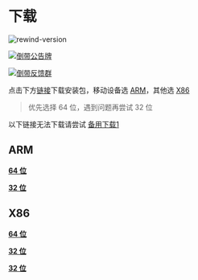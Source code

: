 # 下载

![rewind-version](https://img.shields.io/badge/rewind-v3.5.0-black?style=for-the-badge)

[![倒带公告牌](https://img.shields.io/badge/%E5%80%92%E5%B8%A6%E5%85%AC%E5%91%8A%E7%89%8C-2CA5E0?style=for-the-badge&logo=telegram&logoColor=white)](https://t.me/Rewind_News)

[![倒带反馈群](https://img.shields.io/badge/%E5%80%92%E5%B8%A6%E5%8F%8D%E9%A6%88%E7%BE%A4-2CA5E0?style=for-the-badge&logo=telegram&logoColor=white&link)](https://t.me/Rewind_Group)

点击下方[链接](#rewind-apks)下载安装包，移动设备选 [ARM](#arm)，其他选 [X86](#x86)

> 优先选择 64 位，遇到问题再尝试 32 位

以下链接无法下载请尝试 [备用下载1](https://n56zqzh3ji.feishu.cn/docx/doxcnL8w8MPe7iqmEwSUdZuEcof)

## ARM

[**64 位**](https://github.com/KusStar/rewind-apks/blob/master/app-arm64-v8a-release.apk?raw=true)

[**32 位**](https://github.com/KusStar/rewind-apks/blob/master/app-armeabi-v7a-release.apk?raw=true)

## X86

[**64 位**](https://github.com/KusStar/rewind-apks/blob/master/app-x86_64-release.apk?raw=true)

[**32 位**](https://github.com/KusStar/rewind-apks/blob/master/app-x86-release.apk?raw=true)

[**32 位**](https://cdn.jsdelivr.net/gh/KusStar/rewind-apks@3.5.0/app-x86-release.apk)
